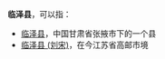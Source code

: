 '''临泽县'''，可以指：
*[[临泽县|临泽县]]，中国甘肃省张掖市下的一个县
*[[临泽县_(刘宋)|临泽县 (刘宋)]]，在今江苏省高邮市境

{{disambig|cat=三字中国县名消歧义}}